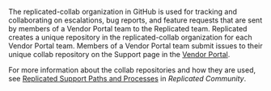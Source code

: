 The replicated-collab organization in GitHub is used for tracking and collaborating on escalations, bug reports, and feature requests that are sent by members of a Vendor Portal team to the Replicated team. Replicated creates a unique repository in the replicated-collab organization for each Vendor Portal team. Members of a Vendor Portal team submit issues to their unique collab repository on the Support page in the [Vendor Portal](https://vendor.replicated.com/support).

For more information about the collab repositories and how they are used, see [Replicated Support Paths and Processes](https://community.replicated.com/t/replicated-vendor-support-paths-and-processes/850) in _Replicated Community_.
